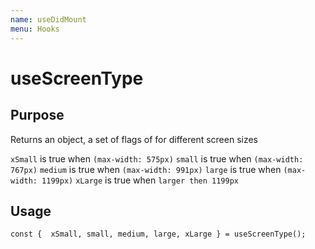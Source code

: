```yaml
---
name: useDidMount
menu: Hooks
---
```


# useScreenType

## Purpose

Returns an object, a set of flags of for different screen sizes

`xSmall` is true when `(max-width: 575px)`
`small` is true when `(max-width: 767px)`
`medium` is true when `(max-width: 991px)`
`large` is true when `(max-width: 1199px)`
`xLarge` is true when `larger then 1199px`

## Usage

```
const {  xSmall, small, medium, large, xLarge } = useScreenType();
```
